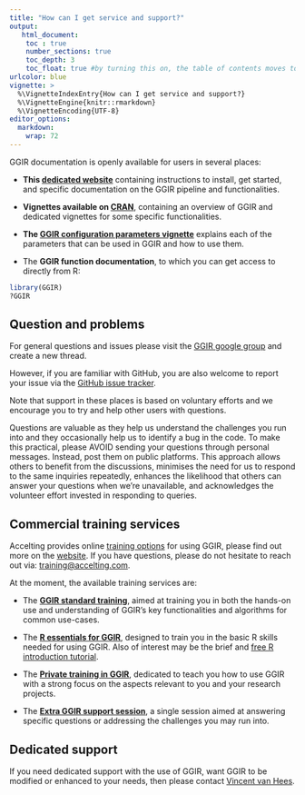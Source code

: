 ```yaml
---
title: "How can I get service and support?"
output:
   html_document:
    toc : true
    number_sections: true
    toc_depth: 3
    toc_float: true #by turning this on, the table of contents moves to the left of the page.
urlcolor: blue
vignette: >
  %\VignetteIndexEntry{How can I get service and support?}
  %\VignetteEngine{knitr::rmarkdown}
  %\VignetteEncoding{UTF-8}
editor_options:
  markdown:
    wrap: 72
---
```


GGIR documentation is openly available for users in several places:

-   **This [dedicated website](https://wadpac.github.io/GGIR/)**
    containing instructions to install, get started, and specific
    documentation on the GGIR pipeline and functionalities.

-   **Vignettes available on
    [CRAN](https://cran.r-project.org/package=GGIR/index.html)**,
    containing an overview of GGIR and dedicated vignettes for some
    specific functionalities.

-   **The [GGIR configuration parameters
    vignette](https://cran.r-project.org/package=GGIR/vignettes/GGIRParameters.html)**
    explains each of the parameters that can be used in GGIR and how to
    use them.

-   The **GGIR function documentation**, to which you can get access to
    directly from R:

``` r
library(GGIR)
?GGIR
```

## Question and problems

For general questions and issues please visit the [GGIR google
group](https://groups.google.com/forum/#!forum/RpackageGGIR) and create
a new thread.

However, if you are familiar with GitHub, you are also welcome to report
your issue via the [GitHub issue
tracker](https://github.com/wadpac/GGIR/issues).

Note that support in these places is based on voluntary efforts and we
encourage you to try and help other users with questions.

Questions are valuable as they help us understand the challenges you run
into and they occasionally help us to identify a bug in the code. To
make this practical, please AVOID sending your questions through
personal messages. Instead, post them on public platforms. This approach
allows others to benefit from the discussions, minimises the need for us
to respond to the same inquiries repeatedly, enhances the likelihood
that others can answer your questions when we're unavailable, and
acknowledges the volunteer effort invested in responding to queries.

## Commercial training services

Accelting provides online [training
options](https://www.accelting.com/ggir-training/) for using GGIR,
please find out more on the
[website](https://www.accelting.com/ggir-training/). If you have
questions, please do not hesitate to reach out via:
[training\@accelting.com](mailto:training@accelting.com).

At the moment, the available training services are:

-   The [**GGIR standard
    training**](https://www.accelting.com/ggir-standard-training/),
    aimed at training you in both the hands-on use and understanding of
    GGIR's key functionalities and algorithms for common use-cases.

-   The [**R essentials for
    GGIR**](https://www.accelting.com/r-essentials-for-ggir/), designed
    to train you in the basic R skills needed for using GGIR. Also of
    interest may be the brief and [free R introduction
    tutorial](https://www.accelting.com/updates/short-r-tutorial/).

-   The [**Private training in
    GGIR**](https://www.accelting.com/ggir-private-training-info/),
    dedicated to teach you how to use GGIR with a strong focus on the
    aspects relevant to you and your research projects.

-   The [**Extra GGIR support
    session**](https://www.accelting.com/ggir-training/#:~:text=GGIR%20private%20training%22/%3E-,Extra%20GGIR%20support%20session,-Aim%3A%20Single%20session),
    a single session aimed at answering specific questions or addressing
    the challenges you may run into.

## Dedicated support

If you need dedicated support with the use of GGIR, want GGIR to be modified or enhanced to your needs, then please contact [Vincent van Hees](https://www.accelting.com/).

